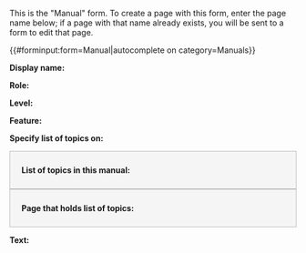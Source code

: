 <noinclude>
This is the "Manual" form.
To create a page with this form, enter the page name below;
if a page with that name already exists, you will be sent to a form to edit that page.

{{#forminput:form=Manual|autocomplete on category=Manuals}}

</noinclude><includeonly>
<div id="wikiPreview" style="display: none; padding-bottom: 25px; margin-bottom: 25px; border-bottom: 1px solid #AAAAAA;"></div>
{{{for template|Manual}}}
'''Display name:'''
{{{field|Display name}}}

'''Role:'''
{{{field|Role}}}

'''Level:'''
{{{field|Level}}}

'''Feature:'''
{{{field|Feature|input type=combobox}}}

'''Specify list of topics on:'''
{{{field|Use topics list page|input type=dropdown|values=this page,another page|mandatory|default=this page|show on select=this page=>list-of-topics;another page=>topics-page}}}

<div id="list-of-topics" style="border: 1px solid #bbb; background-color: #f5f5f5; padding: 10px 20px;">
'''List of topics in this manual:'''
{{{field|Topics list|input type=mintydocs toc}}}
</div><div id="topics-page" style="border: 1px solid #bbb; background-color: #f5f5f5; padding: 10px 20px;">
'''Page that holds list of topics:'''
{{{field|Topics list page}}}
</div>

{{{field|Pagination|label='''Enable pagination for this manual'''}}}

{{{field|Inherit|label='''Inherit this manual's text from the corresponding manual in a previous product version'''}}}
{{{end template}}}


'''Text:'''
{{{standard input|free text|rows=10|editor=visualeditor}}}

</includeonly>
